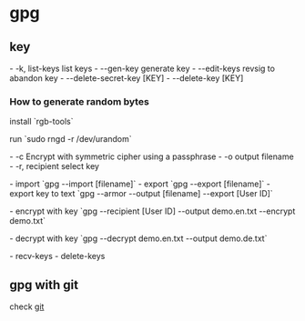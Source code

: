 = gpg =
== key ==
- -k, list-keys         list keys
- --gen-key             generate key
- --edit-keys           revsig to abandon key
- --delete-secret-key [KEY]
- --delete-key [KEY]
=== How to generate random bytes ===
install `rgb-tools`

run
`sudo rngd -r /dev/urandom`

- -c Encrypt with symmetric cipher using a passphrase
- -o output filename
- -r, recipient         select key

- import
`gpg --import [filename]`
- export
`gpg --export [filename]`
- export key to text
`gpg --armor --output [filename] --export [User ID]`

- encrypt with key
`gpg --recipient [User ID] --output demo.en.txt --encrypt demo.txt`

- decrypt with key
`gpg --decrypt demo.en.txt --output demo.de.txt`

- recv-keys
- delete-keys

== gpg with git ==
check [[git]]
